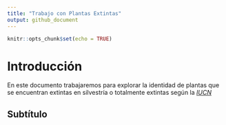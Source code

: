```yaml
---
title: "Trabajo con Plantas Extintas"
output: github_document
---
```


```r
knitr::opts_chunk$set(echo = TRUE)
```
# Introducción

En este documento trabajaremos para explorar la identidad de plantas que se encuentran extintas en silvestría o 
totalmente extintas según la [*IUCN*](https://www.iucnredlist.org/)

## Subtítulo
